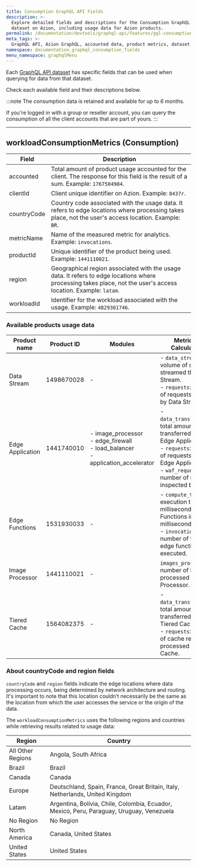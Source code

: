 ```yaml
---
title: Consumption GraphQL API Fields
description: >-
  Explore detailed fields and descriptions for the Consumption GraphQL API
  dataset on Azion, including usage data for Azion products.
permalink: /documentation/devtools/graphql-api/features/gql-consumption-fields/
meta_tags: >-
  GraphQL API, Azion GraphQL, accounted data, product metrics, dataset fields, API dataset consumption, usage data API, data querying
namespace: documentation_graphql_consumption_fields
menu_namespace: graphqlMenu
---
```


Each [GraphQL API dataset](/en/documentation/devtools/graphql-api/features/#datasets) has specific fields that can be used when querying for data from that dataset.

Check each available field and their descriptions below.

:::note
The consumption data is retained and available for up to *6* months.

If you're logged in with a group or reseller account, you can query the consumption of all the client accounts that are part of yours.
:::

---
## workloadConsumptionMetrics (Consumption)

| Field           | Description |
|---------------|-------------|
| accounted | Total amount of product usage accounted for the client. The response for this field is the result of a sum. Example: `1767504904`. |
| clientId  | Client unique identifier on Azion. Example: `8437r`. |
| countryCode | Country code associated with the usage data. It refers to edge locations where processing takes place, not the user's access location. Example: `BR`. |
| metricName | Name of the measured metric for analytics. Example: `invocations`. |
| productId | Unique identifier of the product being used. Example: `1441110021`. |
| region | Geographical region associated with the usage data. It refers to edge locations where processing takes place, not the user's access location. Example: `latam`. |
| workloadId | Identifier for the workload associated with the usage. Example: `4829301746`. |
### Available products usage data

| Product name | Product ID | Modules | Metric name / Calculated Field |
|---------------|-------------|---------------|-------------|
| Data Stream | 1498670028 | - | - `data_streamed`: total volume of data streamed through Data Stream.<br/>- `requests`: total number of requests processed by Data Stream. | 
| Edge Application | 1441740010 | - image_processor<br/>- edge_firewall<br/>- load_balancer<br/>- application_accelerator | - `data_transferred_total`: total amount of data transferred through Edge Application.<br/>- `requests`: total number of requests received by Edge Application.<br/>- `waf_requests`: total number of requests inspected by WAF. |
| Edge Functions | 1531930033 | - | - `compute_time`: Total execution time (in milliseconds) of Edge Functions in milliseconds.<br/>- `invocations`: total number of times an edge function was executed. | 
| Image Processor | 1441110021 | - | `images_processed`: total number of images processed by Image Processor. | 
| Tiered Cache | 1564082375  | - | - `data_transferred_total`: 	total amount of data transferred through Tiered Cache. <br/>- `requests`: total number of cache requests processed by Tiered Cache. |

### About countryCode and region fields

`countryCode` and `region` fields indicate the edge locations where data processing occurs, being determined by network architecture and routing. It's important to note that this location couldn’t necessarily be the same as the location from which the user accesses the service or the origin of the data.

The `workloadConsumptionMetrics` uses the following regions and countries while retrieving results related to usage data:

| Region          | Country |
|---------------|-------------|
| All Other Regions | Angola, South Africa  |
| Brazil | Brazil |
| Canada | Canada |
| Europe | Deutschland, Spain, France, Great Britain, Italy, Netherlands, United Kingdom  |
| Latam  | Argentina, Bolívia, Chile, Colombia, Ecuador, Mexico, Peru, Paraguay, Uruguay, Venezuela |
| No Region | No Region |
| North America  | Canada, United States |
| United States | United States |
